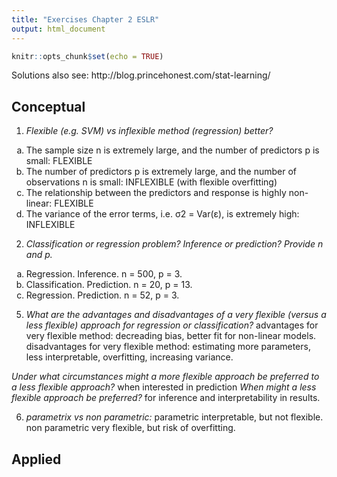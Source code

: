 ```yaml
---
title: "Exercises Chapter 2 ESLR"
output: html_document
---
```


```r
knitr::opts_chunk$set(echo = TRUE)
```

Solutions also see: http://blog.princehonest.com/stat-learning/

## Conceptual

1. _Flexible (e.g. SVM) vs inflexible method (regression) better?_
(a) The sample size n is extremely large, and the number of predictors p is small: FLEXIBLE
(b) The number of predictors p is extremely large, and the number of observations n is small: INFLEXIBLE (with flexible overfitting)
(c) The relationship between the predictors and response is highly non-linear: FLEXIBLE
(d) The variance of the error terms, i.e. σ2 = Var(ε), is extremely high: INFLEXIBLE

2. _Classification or regression problem? Inference or prediction? Provide n and p._ 
(a) Regression. Inference. n = 500, p = 3. 
(b) Classification. Prediction. n = 20, p = 13. 
(c) Regression. Prediction. n = 52, p = 3.


5. _What are the advantages and disadvantages of a very flexible (versus a less flexible) approach for regression or classification?_
advantages for very flexible method: decreading bias, better fit for non-linear models. 
disadvantages for very flexible method: estimating more parameters, less interpretable, overfitting, increasing variance. 

_Under what circumstances might a more flexible approach be preferred to a less flexible approach?_ when interested in prediction
_When might a less flexible approach be preferred?_ for inference and interpretability in results.

6. _parametrix vs non parametric:_ 
parametric interpretable, but not flexible. non parametric very flexible, but risk of overfitting. 

## Applied
